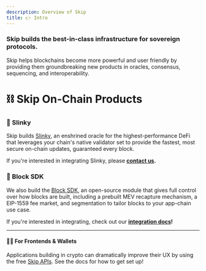 ```yaml
---
description: Overview of Skip
title: 👉 Intro
---
```


<Info>

### Skip builds the best-in-class infrastructure for sovereign protocols.

Skip helps blockchains become more powerful and user friendly by providing them groundbreaking new products in oracles, consensus, sequencing, and interoperability.
</Info>

# ⛓️ Skip On-Chain Products

### 🔮 Slinky

Skip builds [Slinky](/slinky/overview), an enshrined oracle for the highest-performance DeFi that leverages your chain's native validator set to provide the fastest, most secure on-chain updates, guaranteed every block.

If you're interested in integrating Slinky, please <b>[contact us](https://skip.money/contact).</b>

### 🧱 Block SDK

We also build the [Block SDK](/blocksdk/overview), an open-source module that gives full control over how blocks are built, including a prebuilt MEV recapture mechanism, a EIP-1559 fee market, and segmentation to tailor blocks to your app-chain use case.

If you're interested in integrating, check out our <b>[integration docs](/blocksdk/0-integrate-the-sdk.md)!</b>

<hr class="dotted" />

#### 👩‍💻 For Frontends & Wallets

Applications building in crypto can dramatically improve their UX by using the free [Skip APIs](https://api-docs.skip.money/docs). See the docs for how to get set up!
